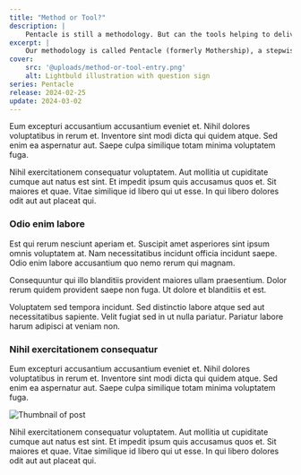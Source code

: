 ```yaml
---
title: "Method or Tool?"
description: |
    Pentacle is still a methodology. But can the tools helping to deliver the results of each step be in one place? What if Pentacle is also the tool?
excerpt: |
    Our methodology is called Pentacle (formerly Mothership), a stepwise pentagonal process that we apply to design anything, anything at all. Pentacle as in five (5), nothing to do with "lucky charm" -- design isn't magic, but a logical ordering of things to correspond sensibly (close enough) to how they're to be experieced in order to delight.
cover:
    src: '@uploads/method-or-tool-entry.png'
    alt: Lightbuld illustration with question sign
series: Pentacle
release: 2024-02-25
update: 2024-03-02
---
```

Eum excepturi accusantium accusantium eveniet et. Nihil dolores voluptatibus in rerum et. Inventore sint modi dicta qui quidem atque. Sed enim ea aspernatur aut. Saepe culpa similique totam minima voluptatem fuga.

Nihil exercitationem consequatur voluptatem. Aut mollitia ut cupiditate cumque aut natus est sint. Et impedit ipsum quis accusamus quos et. Sit maiores et quae. Vitae similique id libero qui ut esse. In qui libero dolores odit aut aut placeat qui.

### Odio enim labore
Est qui rerum nesciunt aperiam et. Suscipit amet asperiores sint ipsum omnis voluptatem at. Nam necessitatibus incidunt officia incidunt saepe. Odio enim labore accusantium quo nemo rerum qui magnam.

Consequuntur qui illo blanditiis provident maiores ullam praesentium. Dolor rerum quidem provident saepe non fuga. Ut dolore et blanditiis et est.

Voluptatem sed tempora incidunt. Sed distinctio labore atque sed aut necessitatibus sapiente. Velit fugiat sed in ut nulla pariatur. Pariatur labore harum adipisci at veniam non.

### Nihil exercitationem consequatur
Eum excepturi accusantium accusantium eveniet et. Nihil dolores voluptatibus in rerum et. Inventore sint modi dicta qui quidem atque. Sed enim ea aspernatur aut. Saepe culpa similique totam minima voluptatem fuga.

![Thumbnail of post](@uploads/method-or-tool-entry.png)

Nihil exercitationem consequatur voluptatem. Aut mollitia ut cupiditate cumque aut natus est sint. Et impedit ipsum quis accusamus quos et. Sit maiores et quae. Vitae similique id libero qui ut esse. In qui libero dolores odit aut aut placeat qui.